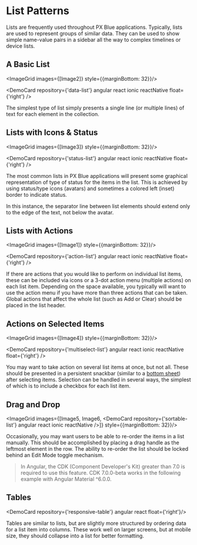 
# List Patterns

Lists are frequently used throughout PX Blue applications. Typically, lists are used to represent groups of similar data. They can be used to show simple name-value pairs in a sidebar all the way to complex timelines or device lists.

## A Basic List

<ImageGrid images={[Image2]} style={{marginBottom: 32}}/>

<DemoCard repository={'data-list'} angular react ionic reactNative float={'right'} />

The simplest type of list simply presents a single line (or multiple lines) of text for each element in the collection.

## Lists with Icons & Status

<ImageGrid images={[Image3]} style={{marginBottom: 32}}/>

<DemoCard repository={'status-list'} angular react ionic reactNative float={'right'} />

The most common lists in PX Blue applications will present some graphical representation of type of status for the items in the list. This is achieved by using status/type icons (avatars) and sometimes a colored left (inset) border to indicate status.

In this instance, the separator line between list elements should extend only to the edge of the text, not below the avatar.

## Lists with Actions

<ImageGrid images={[Image1]} style={{marginBottom: 32}}/>

<DemoCard repository={'action-list'} angular react ionic reactNative float={'right'} />

If there are actions that you would like to perform on individual list items, these can be included via icons or a 3-dot action menu (multiple actions) on each list item. Depending on the space available, you typically will want to use the action menu if you have more than three actions that can be taken. Global actions that affect the whole list (such as Add or Clear) should be placed in the list header.

## Actions on Selected Items

<ImageGrid images={[Image4]} style={{marginBottom: 32}}/>

<DemoCard repository={'multiselect-list'} angular react ionic reactNative float={'right'} />

You may want to take action on several list items at once, but not all. These should be presented in a persistent snackbar (similar to a [bottom sheet](/patterns/overlay)) after selecting items. Selection can be handled in several ways, the simplest of which is to include a checkbox for each list item.

## Drag and Drop

<ImageGrid images={[Image5, Image6, <DemoCard repository={'sortable-list'} angular react ionic reactNative />]} style={{marginBottom: 32}}/>

Occasionally, you may want users to be able to re-order the items in a list manually. This should be accomplished by placing a drag handle as the leftmost element in the row. The ability to re-order the list should be locked behind an Edit Mode toggle mechanism.

>In Angular, the CDK (Component Developer's Kit) greater than 7.0 is required to use this feature.  CDK 7.0.0-beta works in the following example with Angular Material ^6.0.0.

## Tables

<DemoCard repository={'responsive-table'} angular react float={'right'}/>

Tables are similar to lists, but are slightly more structured by ordering data for a list item into columns. These work well on larger screens, but at mobile size, they should collapse into a list for better formatting.

